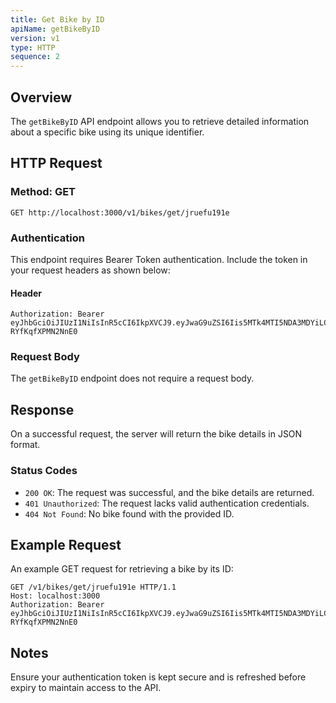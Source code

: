```yaml
---
title: Get Bike by ID
apiName: getBikeByID
version: v1
type: HTTP
sequence: 2
---
```


## Overview

The `getBikeByID` API endpoint allows you to retrieve detailed information about a specific bike using its unique identifier.

## HTTP Request

### Method: GET

```plaintext
GET http://localhost:3000/v1/bikes/get/jruefu191e
```

### Authentication

This endpoint requires Bearer Token authentication. Include the token in your request headers as shown below:

#### Header

```plaintext
Authorization: Bearer eyJhbGciOiJIUzI1NiIsInR5cCI6IkpXVCJ9.eyJwaG9uZSI6Iis5MTk4MTI5NDA3MDYiLCJ1aWQiOiJhZnJ3dXZkXzFqIn0.se2WRRJhST9uvOyhTwunvJiiMYD-RYfKqfXPMN2NnE0
```

### Request Body

The `getBikeByID` endpoint does not require a request body.

## Response

On a successful request, the server will return the bike details in JSON format.

### Status Codes

- `200 OK`: The request was successful, and the bike details are returned.
- `401 Unauthorized`: The request lacks valid authentication credentials.
- `404 Not Found`: No bike found with the provided ID.

## Example Request

An example GET request for retrieving a bike by its ID:

```http
GET /v1/bikes/get/jruefu191e HTTP/1.1
Host: localhost:3000
Authorization: Bearer eyJhbGciOiJIUzI1NiIsInR5cCI6IkpXVCJ9.eyJwaG9uZSI6Iis5MTk4MTI5NDA3MDYiLCJ1aWQiOiJhZnJ3dXZkXzFqIn0.se2WRRJhST9uvOyhTwunvJiiMYD-RYfKqfXPMN2NnE0
```

## Notes

Ensure your authentication token is kept secure and is refreshed before expiry to maintain access to the API.